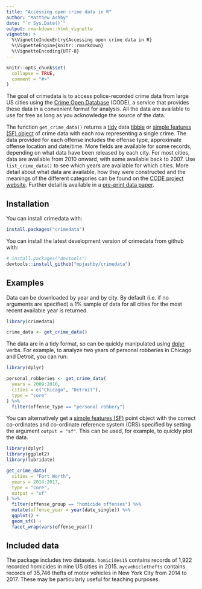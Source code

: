 ```yaml
---
title: "Accessing open crime data in R"
author: "Matthew Ashby"
date: "`r Sys.Date()`"
output: rmarkdown::html_vignette
vignette: >
  %\VignetteIndexEntry{Accessing open crime data in R}
  %\VignetteEngine{knitr::rmarkdown}
  %\VignetteEncoding{UTF-8}
---
```


```r
knitr::opts_chunk$set(
  collapse = TRUE,
  comment = "#>"
)
```

The goal of crimedata is to access police-recorded crime data from large US
cities using the [Crime Open Database](https://osf.io/zyaqn/) (CODE), a service
that provides these data in a convenient format for analysis. All the data are
available to use for free as long as you acknowledge the source of the data.

The function `get_crime_data()` returns a
[tidy](https://CRAN.R-project.org/package=tidyr) data
[tibble](https://CRAN.R-project.org/package=tibble) or [simple features (SF)
object](https://CRAN.R-project.org/package=sf) of crime data with each row
representing a single crime. The data provided for each offense includes the
offense type, approximate offense location and date/time. More fields are
available for some records, depending on what data have been released by each
city. For most cities, data are available from 2010 onward, with some available
back to 2007. Use `list_crime_data()` to see which years are available for which
cities.
More detail about what data are available, how they were constructed and the
meanings of the different categories can be found on the [CODE project
website](https://osf.io/zyaqn/). Further detail is available in a [pre-print
data paper](https://osf.io/9y7qz).

## Installation

You can install crimedata with:

``` r
install.packages("crimedata")
```

You can install the latest development version of crimedata from github with:

``` r
# install.packages("devtools")
devtools::install_github("mpjashby/crimedata")
```

## Examples

Data can be downloaded by year and by city. By default (i.e. if no arguments are 
specified) a 1% sample of data for all cities for the most recent available year 
is returned.

``` r
library(crimedata)

crime_data <- get_crime_data()
```

The data are in a tidy format, so can be quickly manipulated using
[dplyr](https://CRAN.R-project.org/package=dplyr) verbs. For example, to analyze
two years of personal robberies in Chicago and Detroit, you can run:

``` r
library(dplyr)

personal_robberies <- get_crime_data(
  years = 2009:2010, 
  cities = c("Chicago", "Detroit"), 
  type = "core"
) %>% 
  filter(offense_type == "personal robbery")
```

You can alternatively get a [simple features
(SF)](https://r-spatial.github.io/sf/articles/sf1.html) point object with the
correct co-ordinates and co-ordinate reference system (CRS) specified by setting
the argument `output = "sf"`. This can be used, for example, to quickly plot the
data.

``` r
library(dplyr)
library(ggplot2)
library(lubridate)

get_crime_data(
  cities = "Fort Worth", 
  years = 2014:2017, 
  type = "core",
  output = "sf"
) %>% 
  filter(offense_group == "homicide offenses") %>% 
  mutate(offense_year = year(date_single)) %>% 
  ggplot() + 
  geom_sf() +
  facet_wrap(vars(offense_year))
```


## Included data

The package includes two datasets. `homicides15` contains records of 1,922
recorded homicides in nine US cities in 2015. `nycvehiclethefts` contains
records of 35,746 thefts of motor vehicles in New York City from 2014 to 2017.
These may be particularly useful for teaching purposes.
